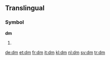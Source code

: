 {{also|DM|D.M.|dm|d.m.}}
==Translingual==
{{wikipedia}}
===Symbol===
'''dm'''

# {{SI-unit-abb2|deci|meter|metre|[[length]]}}

[[de:dm]]
[[et:dm]]
[[fr:dm]]
[[it:dm]]
[[kl:dm]]
[[nl:dm]]
[[sv:dm]]
[[tr:dm]]